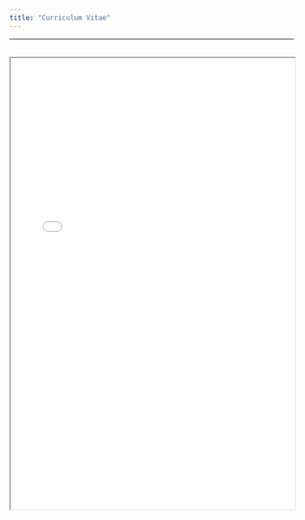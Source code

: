 ```yaml
---
title: "Curriculum Vitae"
---
```


---
<br>
<iframe src="assets/resume.pdf" width="100%" height="800px"></iframe>